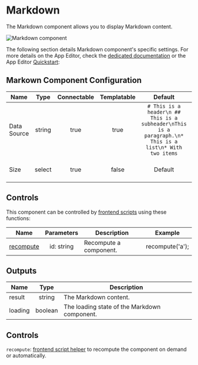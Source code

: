 
# Markdown

The Markdown component allows you to display Markdown content.

![Markdown component](../../assets/apps/4_app_component_library/markdown.png "Markdown component")

The following section details Markdown component's specific settings. For more details on the App Editor, check the [dedicated documentation](../0_app_editor/index.mdx) or the App Editor [Quickstart](../../getting_started/7_apps_quickstart/index.mdx):

<div className="grid grid-cols-2 gap-6 mb-4">
	<DocCard
		color="orange"
		title="App Editor Documentation"
		description="The app editor is a low-code builder to create custom User Interfaces with a mix of drag-and-drop and code."
		href="/docs/apps/app_editor"
	/>
	<DocCard
		color="orange"
		title="Apps Quickstart"
		description="Learn how to build your first app in a matter of minutes."
		href="/docs/getting_started/apps_quickstart"
	/>
</div>

## Markown Component Configuration

| Name        | Type | Connectable | Templatable | Default | Description                 |
| ----------- | :--: | :---------: | :---------: | :-----: | --------------------------- |
| Data Source | string |    true     |    true     | `# This is a header\n ## This is a subheader\nThis is a paragraph.\n* This is a list\n* With two items` | The Markdown content to render. |
| Size | select |    true     |    false     | Default | See Tailwind documentation: https://tailwindcss.com/docs/typography-plugin (sm, Default, lg, xl, 2xl) |

## Controls

This component can be controlled by [frontend scripts](../3_app-runnable-panel.mdx#frontend-scripts) using these functions:

| Name   |        Parameters        | Description          | Example       |
| ------ | :----------------------: | -------------------- | ------------- |
| [recompute](../3_app-runnable-panel.mdx#recompute) | id: string | Recompute a component. | recompute('a'); |

## Outputs

| Name    |  Type   | Description                              |
| ------- | :-----: | ---------------------------------------- |
| result  | string  | The Markdown content.                    |
| loading | boolean | The loading state of the Markdown component. |

## Controls

`recompute`: [frontend script helper](../3_app-runnable-panel.mdx#frontend-scripts-helpers) to recompute the component on demand or automatically.